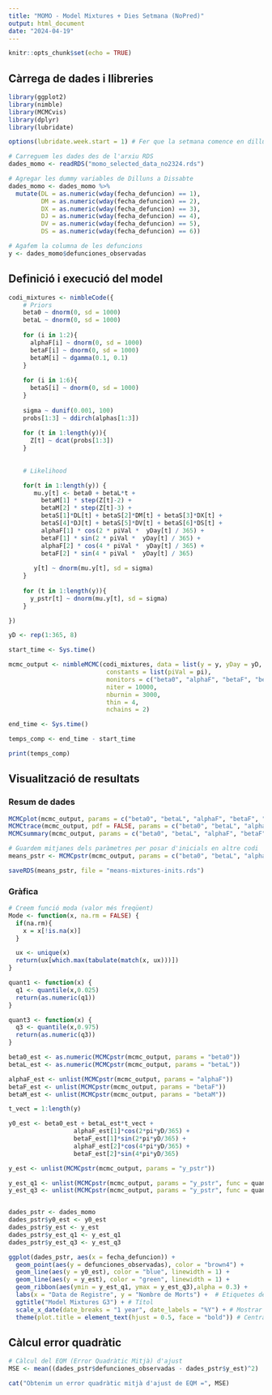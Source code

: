 ---
title: "MOMO - Model Mixtures + Dies Setmana (NoPred)"
output: html_document
date: "2024-04-19"
---

```{r setup, include=FALSE}
knitr::opts_chunk$set(echo = TRUE)
```


## Càrrega de dades i llibreries

```{r}
library(ggplot2)
library(nimble)
library(MCMCvis)
library(dplyr)
library(lubridate)

options(lubridate.week.start = 1) # Fer que la setmana comence en dilluns
```

```{r}
# Carreguem les dades des de l'arxiu RDS
dades_momo <- readRDS("momo_selected_data_no2324.rds")

# Agregar les dummy variables de Dilluns a Dissabte
dades_momo <- dades_momo %>%
  mutate(DL = as.numeric(wday(fecha_defuncion) == 1),
         DM = as.numeric(wday(fecha_defuncion) == 2),
         DX = as.numeric(wday(fecha_defuncion) == 3),
         DJ = as.numeric(wday(fecha_defuncion) == 4),
         DV = as.numeric(wday(fecha_defuncion) == 5),
         DS = as.numeric(wday(fecha_defuncion) == 6))

# Agafem la columna de les defuncions
y <- dades_momo$defunciones_observadas
```

## Definició i execució del model

```{r}
codi_mixtures <- nimbleCode({
    # Priors
    beta0 ~ dnorm(0, sd = 1000)
    betaL ~ dnorm(0, sd = 1000)
    
    for (i in 1:2){
      alphaF[i] ~ dnorm(0, sd = 1000)
      betaF[i] ~ dnorm(0, sd = 1000)
      betaM[i] ~ dgamma(0.1, 0.1)
    }
    
    for (i in 1:6){
      betaS[i] ~ dnorm(0, sd = 1000)
    }
    
    sigma ~ dunif(0.001, 100)
    probs[1:3] ~ ddirch(alphas[1:3])
    
    for (t in 1:length(y)){
      Z[t] ~ dcat(probs[1:3])
    }
    
    
    # Likelihood

    for(t in 1:length(y)) {
       mu.y[t] <- beta0 + betaL*t +
         betaM[1] * step(Z[t]-2) +
         betaM[2] * step(Z[t]-3) +
         betaS[1]*DL[t] + betaS[2]*DM[t] + betaS[3]*DX[t] +
         betaS[4]*DJ[t] + betaS[5]*DV[t] + betaS[6]*DS[t] +
         alphaF[1] * cos(2 * piVal *  yDay[t] / 365) +
         betaF[1] * sin(2 * piVal *  yDay[t] / 365) +
         alphaF[2] * cos(4 * piVal *  yDay[t] / 365) +
         betaF[2] * sin(4 * piVal *  yDay[t] / 365)
         
       y[t] ~ dnorm(mu.y[t], sd = sigma)
    }
    
    for (t in 1:length(y)){
      y_pstr[t] ~ dnorm(mu.y[t], sd = sigma)
    }

})

yD <- rep(1:365, 8)

start_time <- Sys.time()

mcmc_output <- nimbleMCMC(codi_mixtures, data = list(y = y, yDay = yD, alphas = c(1/2, 1/2, 1/2), DL = dades_momo$DL, DM = dades_momo$DM, DX = dades_momo$DX, DJ = dades_momo$DJ, DV = dades_momo$DV, DS = dades_momo$DS),
                           constants = list(piVal = pi),
                           monitors = c("beta0", "alphaF", "betaF", "betaL", "betaM", "betaS", "probs", "Z", "y_pstr"), 
                           niter = 10000,
                           nburnin = 3000,
                           thin = 4,
                           nchains = 2)

end_time <- Sys.time()

temps_comp <- end_time - start_time

print(temps_comp)
```

## Visualització de resultats

### Resum de dades

```{r}
MCMCplot(mcmc_output, params = c("beta0", "betaL", "alphaF", "betaF", "betaM", "betaS", "probs"))
MCMCtrace(mcmc_output, pdf = FALSE, params = c("beta0", "betaL", "alphaF", "betaF", "betaM", "betaS", "probs"))
MCMCsummary(mcmc_output, params = c("beta0", "betaL", "alphaF", "betaF", "betaM", "betaS", "probs"))
```

```{r}
# Guardem mitjanes dels paràmetres per posar d'inicials en altre codi
means_pstr <- MCMCpstr(mcmc_output, params = c("beta0", "betaL", "alphaF", "betaF", "betaS", "betaM", "probs"))

saveRDS(means_pstr, file = "means-mixtures-inits.rds")
```

### Gràfica

```{r}
# Creem funció moda (valor més freqüent)
Mode <- function(x, na.rm = FALSE) {
  if(na.rm){
    x = x[!is.na(x)]
  }

  ux <- unique(x)
  return(ux[which.max(tabulate(match(x, ux)))])
}

quant1 <- function(x) {
  q1 <- quantile(x,0.025)
  return(as.numeric(q1))
}

quant3 <- function(x) {
  q3 <- quantile(x,0.975)
  return(as.numeric(q3))
}

beta0_est <- as.numeric(MCMCpstr(mcmc_output, params = "beta0"))
betaL_est <- as.numeric(MCMCpstr(mcmc_output, params = "betaL"))

alphaF_est <- unlist(MCMCpstr(mcmc_output, params = "alphaF"))
betaF_est <- unlist(MCMCpstr(mcmc_output, params = "betaF"))
betaM_est <- unlist(MCMCpstr(mcmc_output, params = "betaM"))

t_vect = 1:length(y)

y0_est <- beta0_est + betaL_est*t_vect + 
                  alphaF_est[1]*cos(2*pi*yD/365) + 
                  betaF_est[1]*sin(2*pi*yD/365) + 
                  alphaF_est[2]*cos(4*pi*yD/365) + 
                  betaF_est[2]*sin(4*pi*yD/365)

y_est <- unlist(MCMCpstr(mcmc_output, params = "y_pstr"))

y_est_q1 <- unlist(MCMCpstr(mcmc_output, params = "y_pstr", func = quant1))
y_est_q3 <- unlist(MCMCpstr(mcmc_output, params = "y_pstr", func = quant3))


dades_pstr <- dades_momo
dades_pstr$y0_est <- y0_est
dades_pstr$y_est <- y_est
dades_pstr$y_est_q1 <- y_est_q1
dades_pstr$y_est_q3 <- y_est_q3

ggplot(dades_pstr, aes(x = fecha_defuncion)) +
  geom_point(aes(y = defunciones_observadas), color = "brown4") +
  geom_line(aes(y = y0_est), color = "blue", linewidth = 1) +
  geom_line(aes(y = y_est), color = "green", linewidth = 1) +
  geom_ribbon(aes(ymin = y_est_q1, ymax = y_est_q3),alpha = 0.3) +
  labs(x = "Data de Registre", y = "Nombre de Morts") +  # Etiquetes dels eixos
  ggtitle("Model Mixtures G3") + # Títol
  scale_x_date(date_breaks = "1 year", date_labels = "%Y") + # Mostrar cada any a l'eix x
  theme(plot.title = element_text(hjust = 0.5, face = "bold")) # Centrar el títol

```

## Càlcul error quadràtic

```{r}
# Càlcul del EQM (Error Quadràtic Mitjà) d'ajust
MSE <- mean((dades_pstr$defunciones_observadas - dades_pstr$y_est)^2)

cat("Obtenim un error quadràtic mitjà d'ajust de EQM =", MSE)
```

